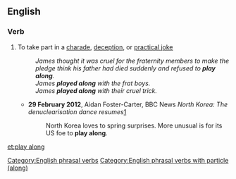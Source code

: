 ==English==

===Verb===
{{en-verb|plays along|playing along|played along}}

# {{lb|en|idiomatic}} To take part in a [[charade]], [[deception]], or [[practical joke]]
#: ''James thought it was cruel for the fraternity members to make the pledge think his father had died suddenly and refused to '''play along'''.''
#: ''James '''played along''' with the frat boys.''
#: ''James '''played along''' with their cruel trick.''
#* '''29 February 2012''', Aidan Foster-Carter, BBC News ''North Korea: The denuclearisation dance resumes''[http://www.bbc.co.uk/news/world-asia-17213948]
#*: North Korea loves to spring surprises. More unusual is for its US foe to '''play along'''.

[[Category:English phrasal verbs]]
[[Category:English phrasal verbs with particle (along)]]

[[et:play along]]